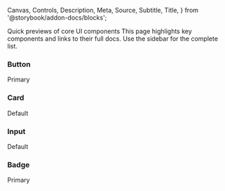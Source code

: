   Canvas,
  Controls,
  Description,
  Meta,
  Source,
  Subtitle,
  Title,
} from '@storybook/addon-docs/blocks';


<Meta title='Docs/Overview' of={OverviewStories} />

<Title>Documentation Overview</Title>
<Subtitle>Quick previews of core UI components</Subtitle>

<Description>
  This page highlights key components and links to their full docs. Use the
  sidebar for the complete list.
</Description>

<div
  style={{
    display: 'grid',
    gridTemplateColumns: 'repeat(auto-fill, minmax(360px, 1fr))',
    gap: '20px',
  }}
>
  <div style={{ border:'1px solid rgba(0,0,0,.08)', borderRadius:'12px', padding:'14px', background:'#fff' }}>
    <h3 style={{ margin:'0 0 8px', fontSize:'16px' }}>Button</h3>
    <div style={{ fontSize:'12px', color:'#6b7280', marginBottom:'8px' }}>Primary</div>
    <Canvas of={ButtonStories.Primary} />
    <Controls of={ButtonStories.Primary} />
    <Source of={ButtonStories.Primary} />
  </div>

<div
  style={{
    border: '1px solid rgba(0,0,0,.08)',
    borderRadius: '12px',
    padding: '14px',
    background: '#fff',
  }}
>
  <h3 style={{ margin: '0 0 8px', fontSize: '16px' }}>Card</h3>
  <div style={{ fontSize: '12px', color: '#6b7280', marginBottom: '8px' }}>
    Default
  </div>
  <Canvas of={CardStories.Default} />
  <Controls of={CardStories.Default} />
  <Source of={CardStories.Default} />
</div>

<div
  style={{
    border: '1px solid rgba(0,0,0,.08)',
    borderRadius: '12px',
    padding: '14px',
    background: '#fff',
  }}
>
  <h3 style={{ margin: '0 0 8px', fontSize: '16px' }}>Input</h3>
  <div style={{ fontSize: '12px', color: '#6b7280', marginBottom: '8px' }}>
    Default
  </div>
  <Canvas of={InputStories.Default} />
  <Controls of={InputStories.Default} />
  <Source of={InputStories.Default} />
</div>

  <div style={{ border:'1px solid rgba(0,0,0,.08)', borderRadius:'12px', padding:'14px', background:'#fff' }}>
    <h3 style={{ margin:'0 0 8px', fontSize:'16px' }}>Badge</h3>
    <div style={{ fontSize:'12px', color:'#6b7280', marginBottom:'8px' }}>Primary</div>
    <Canvas of={BadgeStories.Primary} />
    <Controls of={BadgeStories.Primary} />
    <Source of={BadgeStories.Primary} />
  </div>
</div>

